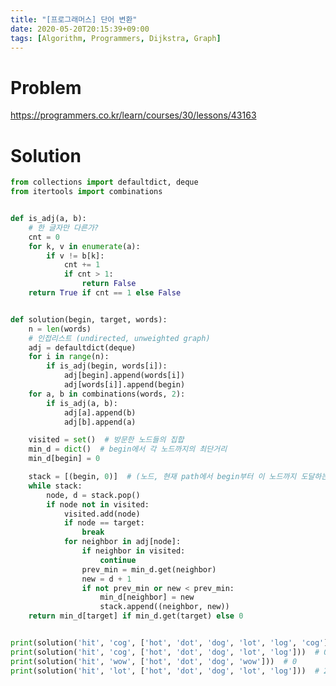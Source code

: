 ```yaml
---
title: "[프로그래머스] 단어 변환"
date: 2020-05-20T20:15:39+09:00
tags: [Algorithm, Programmers, Dijkstra, Graph]
---
```


# Problem

<https://programmers.co.kr/learn/courses/30/lessons/43163>

# Solution

```py
from collections import defaultdict, deque
from itertools import combinations


def is_adj(a, b):
    # 한 글자만 다른가?
    cnt = 0
    for k, v in enumerate(a):
        if v != b[k]:
            cnt += 1
            if cnt > 1:
                return False
    return True if cnt == 1 else False


def solution(begin, target, words):
    n = len(words)
    # 인접리스트 (undirected, unweighted graph)
    adj = defaultdict(deque)
    for i in range(n):
        if is_adj(begin, words[i]):
            adj[begin].append(words[i])
            adj[words[i]].append(begin)
    for a, b in combinations(words, 2):
        if is_adj(a, b):
            adj[a].append(b)
            adj[b].append(a)

    visited = set()  # 방문한 노드들의 집합
    min_d = dict()  # begin에서 각 노드까지의 최단거리
    min_d[begin] = 0

    stack = [(begin, 0)]  # (노드, 현재 path에서 begin부터 이 노드까지 도달하는데 최단거리)
    while stack:
        node, d = stack.pop()
        if node not in visited:
            visited.add(node)
            if node == target:
                break
            for neighbor in adj[node]:
                if neighbor in visited:
                    continue
                prev_min = min_d.get(neighbor)
                new = d + 1
                if not prev_min or new < prev_min:
                    min_d[neighbor] = new
                    stack.append((neighbor, new))
    return min_d[target] if min_d.get(target) else 0


print(solution('hit', 'cog', ['hot', 'dot', 'dog', 'lot', 'log', 'cog']))  # 4
print(solution('hit', 'cog', ['hot', 'dot', 'dog', 'lot', 'log']))  # 0
print(solution('hit', 'wow', ['hot', 'dot', 'dog', 'wow']))  # 0
print(solution('hit', 'lot', ['hot', 'dot', 'dog', 'lot', 'log']))  # 2
```
